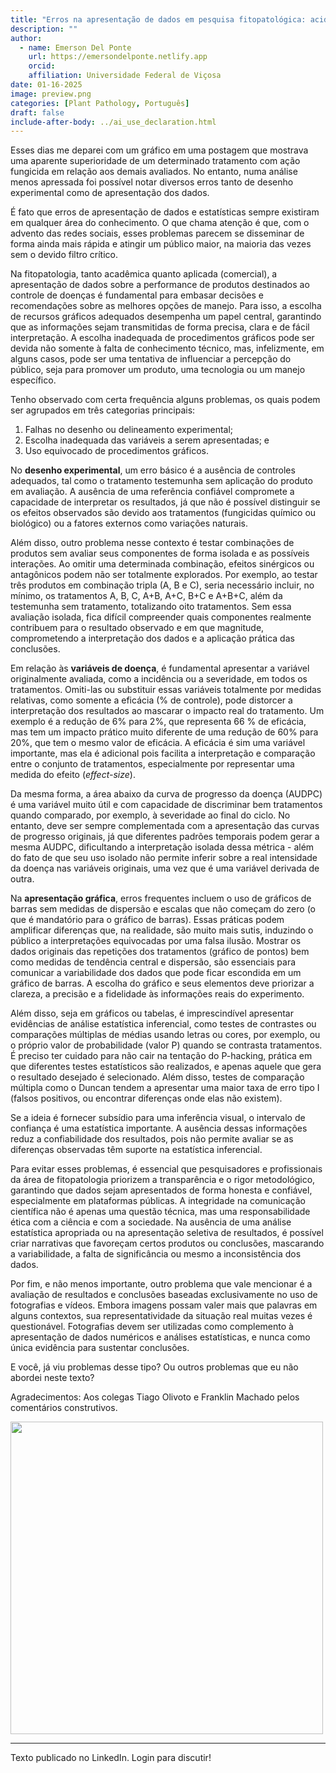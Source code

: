 ```yaml
---
title: "Erros na apresentação de dados em pesquisa fitopatológica: acidentais ou intencionais?"
description: ""
author:
  - name: Emerson Del Ponte
    url: https://emersondelponte.netlify.app
    orcid: 
    affiliation: Universidade Federal de Viçosa
date: 01-16-2025
image: preview.png
categories: [Plant Pathology, Português] 
draft: false 
include-after-body: ../ai_use_declaration.html
---
```


Esses dias me deparei com um gráfico em uma postagem que mostrava uma aparente superioridade de um determinado tratamento com ação fungicida em relação aos demais avaliados. No entanto, numa análise menos apressada foi possível notar diversos erros tanto de desenho experimental como de apresentação dos dados.

É fato que erros de apresentação de dados e estatísticas sempre existiram em qualquer área do conhecimento. O que chama atenção é que, com o advento das redes sociais, esses problemas parecem se disseminar de forma ainda mais rápida e atingir um público maior, na maioria das vezes sem o devido filtro crítico.

Na fitopatologia, tanto acadêmica quanto aplicada (comercial), a apresentação de dados sobre a performance de produtos destinados ao controle de doenças é fundamental para embasar decisões e recomendações sobre as melhores opções de manejo. Para isso, a escolha de recursos gráficos adequados desempenha um papel central, garantindo que as informações sejam transmitidas de forma precisa, clara e de fácil interpretação. A escolha inadequada de procedimentos gráficos pode ser devida não somente à falta de conhecimento técnico, mas, infelizmente, em alguns casos, pode ser uma tentativa de influenciar a percepção do público, seja para promover um produto, uma tecnologia ou um manejo específico.

Tenho observado com certa frequência alguns problemas, os quais podem ser agrupados em três categorias principais:

1)  Falhas no desenho ou delineamento experimental;
2)  Escolha inadequada das variáveis a serem apresentadas; e
3)  Uso equivocado de procedimentos gráficos.

No **desenho experimental**, um erro básico é a ausência de controles adequados, tal como o tratamento testemunha sem aplicação do produto em avaliação. A ausência de uma referência confiável compromete a capacidade de interpretar os resultados, já que não é possível distinguir se os efeitos observados são devido aos tratamentos (fungicidas químico ou biológico) ou a fatores externos como variações naturais.

Além disso, outro problema nesse contexto é testar combinações de produtos sem avaliar seus componentes de forma isolada e as possíveis interações. Ao omitir uma determinada combinação, efeitos sinérgicos ou antagônicos podem não ser totalmente explorados. Por exemplo, ao testar três produtos em combinação tripla (A, B e C), seria necessário incluir, no mínimo, os tratamentos A, B, C, A+B, A+C, B+C e A+B+C, além da testemunha sem tratamento, totalizando oito tratamentos. Sem essa avaliação isolada, fica difícil compreender quais componentes realmente contribuem para o resultado observado e em que magnitude, comprometendo a interpretação dos dados e a aplicação prática das conclusões.

Em relação às **variáveis de doença**, é fundamental apresentar a variável originalmente avaliada, como a incidência ou a severidade, em todos os tratamentos. Omiti-las ou substituir essas variáveis totalmente por medidas relativas, como somente a eficácia (% de controle), pode distorcer a interpretação dos resultados ao mascarar o impacto real do tratamento. Um exemplo é a redução de 6% para 2%, que representa 66 % de eficácia, mas tem um impacto prático muito diferente de uma redução de 60% para 20%, que tem o mesmo valor de eficácia. A eficácia é sim uma variável importante, mas ela é adicional pois facilita a interpretação e comparação entre o conjunto de tratamentos, especialmente por representar uma medida do efeito (*effect-size*).

Da mesma forma, a área abaixo da curva de progresso da doença (AUDPC) é uma variável muito útil e com capacidade de discriminar bem tratamentos quando comparado, por exemplo, à severidade ao final do ciclo. No entanto, deve ser sempre complementada com a apresentação das curvas de progresso originais, já que diferentes padrões temporais podem gerar a mesma AUDPC, dificultando a interpretação isolada dessa métrica - além do fato de que seu uso isolado não permite inferir sobre a real intensidade da doença nas variáveis originais, uma vez que é uma variável derivada de outra.

Na **apresentação gráfica**, erros frequentes incluem o uso de gráficos de barras sem medidas de dispersão e escalas que não começam do zero (o que é mandatório para o gráfico de barras). Essas práticas podem amplificar diferenças que, na realidade, são muito mais sutis, induzindo o público a interpretações equivocadas por uma falsa ilusão. Mostrar os dados originais das repetições dos tratamentos (gráfico de pontos) bem como medidas de tendência central e dispersão, são essenciais para comunicar a variabilidade dos dados que pode ficar escondida em um gráfico de barras. A escolha do gráfico e seus elementos deve priorizar a clareza, a precisão e a fidelidade às informações reais do experimento.

Além disso, seja em gráficos ou tabelas, é imprescindível apresentar evidências de análise estatística inferencial, como testes de contrastes ou comparações múltiplas de médias usando letras ou cores, por exemplo, ou o próprio valor de probabilidade (valor P) quando se contrasta tratamentos. É preciso ter cuidado para não cair na tentação do P-hacking, prática em que diferentes testes estatísticos são realizados, e apenas aquele que gera o resultado desejado é selecionado. Além disso, testes de comparação múltipla como o Duncan tendem a apresentar uma maior taxa de erro tipo I (falsos positivos, ou encontrar diferenças onde elas não existem).

Se a ideia é fornecer subsídio para uma inferência visual, o intervalo de confiança é uma estatística importante. A ausência dessas informações reduz a confiabilidade dos resultados, pois não permite avaliar se as diferenças observadas têm suporte na estatística inferencial.

Para evitar esses problemas, é essencial que pesquisadores e profissionais da área de fitopatologia priorizem a transparência e o rigor metodológico, garantindo que dados sejam apresentados de forma honesta e confiável, especialmente em plataformas públicas. A integridade na comunicação científica não é apenas uma questão técnica, mas uma responsabilidade ética com a ciência e com a sociedade. Na ausência de uma análise estatística apropriada ou na apresentação seletiva de resultados, é possível criar narrativas que favoreçam certos produtos ou conclusões, mascarando a variabilidade, a falta de significância ou mesmo a inconsistência dos dados.

Por fim, e não menos importante, outro problema que vale mencionar é a avaliação de resultados e conclusões baseadas exclusivamente no uso de fotografias e vídeos. Embora imagens possam valer mais que palavras em alguns contextos, sua representatividade da situação real muitas vezes é questionável. Fotografias devem ser utilizadas como complemento à apresentação de dados numéricos e análises estatísticas, e nunca como única evidência para sustentar conclusões.

E você, já viu problemas desse tipo? Ou outros problemas que eu não abordei neste texto?

Agradecimentos: Aos colegas Tiago Olivoto e Franklin Machado pelos comentários construtivos.

![](preview.png){fig-align="center" width="500"}

------------------------------------------------------------------------

Texto publicado no LinkedIn. Login para discutir!
